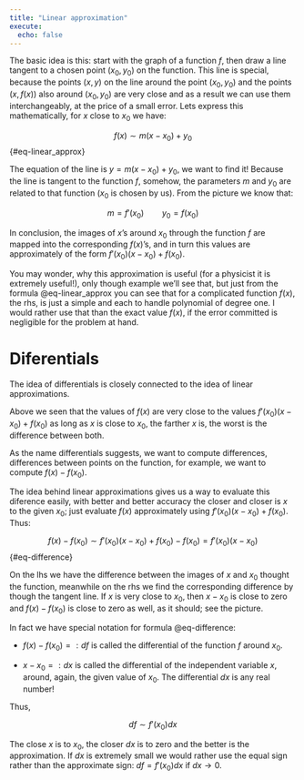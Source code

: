 ---
title: "Linear approximation"
execute:
  echo: false
---

The basic idea is this: start with the graph of a function $f$, then draw a line tangent to a chosen point $(x_0,y_0)$ on the function. This line is special, because the points $(x,y)$ on the line around the point $(x_0,y_0)$ and the points $(x,f(x))$ also around $(x_0,y_0)$ are very close and as a result we can use them interchangeably, at the price of a small error. Lets express this mathematically, for $x$ close to $x_0$ we have:

$$
f(x) \sim m(x-x_0)+y_0
$$ {#eq-linear_approx}

The equation of the line is $y=m(x-x_0)+y_0$, we want to find it! Because the line is tangent to the function $f$, somehow, the parameters $m$ and $y_0$ are related to that function ($x_0$ is chosen by us). From the picture we know that:

$$
m = f'(x_0)\qquad y_0 = f(x_0)
$$

In conclusion, the images of $x$'s around $x_0$ through the function $f$ are mapped into the corresponding $f(x)$'s, and in turn this values are approximately of the form $f'(x_0)(x-x_0)+f(x_0)$.

You may wonder, why this approximation is useful (for a physicist it is extremely useful!), only though example we'll see that, but just from the formula @eq-linear_approx you can see that for a complicated function $f(x)$, the rhs, is just a simple and each to handle polynomial of degree one. I would rather use that than the exact value $f(x)$, if the error committed is negligible for the problem at hand.

# Diferentials

The idea of differentials is closely connected to the idea of linear approximations.

Above we seen that the values of $f(x)$ are very close to the values $f'(x_0)(x-x_0)+f(x_0)$ as long as $x$ is close to $x_0$, the farther $x$ is, the worst is the difference between both.

As the name differentials suggests, we want to compute differences, differences between points on the function, for example, we want to compute $f(x)-f(x_0)$.

The idea behind linear approximations gives us a way to evaluate this diference easily, with better and better accuracy the closer and closer is $x$ to the given $x_0$; just evaluate $f(x)$ approximately using $f'(x_0)(x-x_0)+f(x_0)$. Thus:

$$
f(x)-f(x_0) \sim f'(x_0)(x-x_0)+f(x_0) -f(x_0) = f'(x_0)(x-x_0)
$$ {#eq-difference}

On the lhs we have the difference between the images of $x$ and $x_0$ thought the function, meanwhile on the rhs we find the corresponding difference by though the tangent line. If $x$ is very close to $x_0$, then $x-x_0$ is close to zero and $f(x)-f(x_0)$ is close to zero as well, as it should; see the picture.

In fact we have special notation for formula @eq-difference:

-   $f(x)-f(x_0) =: df$ is called the differential of the function $f$ around $x_0$.

-   $x-x_0=:dx$ is called the differential of the independent variable $x$, around, again, the given value of $x_0$. The differential $dx$ is any real number!

Thus,

$$
df \sim f'(x_0) dx
$$

The close $x$ is to $x_0$, the closer $dx$ is to zero and the better is the approximation. If $dx$ is extremely small we would rather use the equal sign rather than the approximate sign: $df = f'(x_0) dx$ if $dx\longrightarrow 0$.
